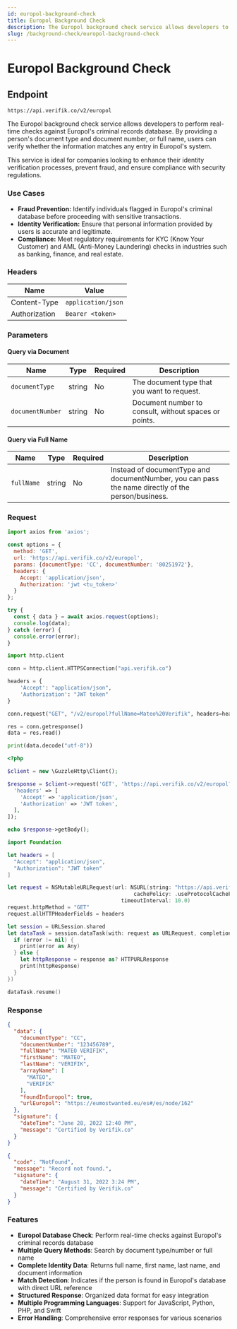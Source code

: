 ```yaml
---
id: europol-background-check
title: Europol Background Check
description: The Europol background check service allows developers to perform real-time checks against Europol's criminal records database. By providing a person's document type and document number, or full name, users can verify whether the information matches any entry in Europol's system.
slug: /background-check/europol-background-check
---
```



# Europol Background Check

## Endpoint

```
https://api.verifik.co/v2/europol
```

The Europol background check service allows developers to perform real-time checks against Europol's criminal records database. By providing a person's document type and document number, or full name, users can verify whether the information matches any entry in Europol's system.

This service is ideal for companies looking to enhance their identity verification processes, prevent fraud, and ensure compliance with security regulations.

### Use Cases

- **Fraud Prevention:** Identify individuals flagged in Europol's criminal database before proceeding with sensitive transactions.
- **Identity Verification:** Ensure that personal information provided by users is accurate and legitimate.
- **Compliance:** Meet regulatory requirements for KYC (Know Your Customer) and AML (Anti-Money Laundering) checks in industries such as banking, finance, and real estate.

### Headers

| Name          | Value              |
| ------------- | ------------------ |
| Content-Type  | `application/json` |
| Authorization | `Bearer <token>`   |

### Parameters

#### Query via Document

| Name             | Type   | Required | Description                                                                 |
| ---------------- | ------ | -------- | --------------------------------------------------------------------------- |
| `documentType`   | string | No       | The document type that you want to request.                                 |
| `documentNumber` | string | No       | Document number to consult, without spaces or points.                       |

#### Query via Full Name

| Name       | Type   | Required | Description                                                                 |
| ---------- | ------ | -------- | --------------------------------------------------------------------------- |
| `fullName` | string | No       | Instead of documentType and documentNumber, you can pass the name directly of the person/business. |

### Request

<Tabs>
  <TabItem value="javascript" label="JavaScript">

```javascript
import axios from 'axios';

const options = {
  method: 'GET',
  url: 'https://api.verifik.co/v2/europol',
  params: {documentType: 'CC', documentNumber: '80251972'},
  headers: {
    Accept: 'application/json',
    Authorization: 'jwt <tu_token>'
  }
};

try {
  const { data } = await axios.request(options);
  console.log(data);
} catch (error) {
  console.error(error);
}
```

  </TabItem>
  <TabItem value="python" label="Python">

```python
import http.client

conn = http.client.HTTPSConnection("api.verifik.co")

headers = {
    'Accept': "application/json",
    'Authorization': "JWT token"
}

conn.request("GET", "/v2/europol?fullName=Mateo%20Verifik", headers=headers)

res = conn.getresponse()
data = res.read()

print(data.decode("utf-8"))
```

  </TabItem>
  <TabItem value="php" label="PHP">

```php
<?php

$client = new \GuzzleHttp\Client();

$response = $client->request('GET', 'https://api.verifik.co/v2/europol?fullName=Mateo Verifik', [
  'headers' => [
    'Accept' => 'application/json',
    'Authorization' => 'JWT token',
  ],
]);

echo $response->getBody();
```

  </TabItem>
  <TabItem value="swift" label="Swift">

```swift
import Foundation

let headers = [
  "Accept": "application/json",
  "Authorization": "JWT token"
]

let request = NSMutableURLRequest(url: NSURL(string: "https://api.verifik.co/v2/europol?fullName=Mateo%20Verifik")! as URL,
                                        cachePolicy: .useProtocolCachePolicy,
                                    timeoutInterval: 10.0)
request.httpMethod = "GET"
request.allHTTPHeaderFields = headers

let session = URLSession.shared
let dataTask = session.dataTask(with: request as URLRequest, completionHandler: { (data, response, error) -> Void in
  if (error != nil) {
    print(error as Any)
  } else {
    let httpResponse = response as? HTTPURLResponse
    print(httpResponse)
  }
})

dataTask.resume()
```

  </TabItem>
</Tabs>

### Response

<Tabs>
  <TabItem value="200" label="200">

```json
{
  "data": {
    "documentType": "CC",
    "documentNumber": "123456789",
    "fullName": "MATEO VERIFIK",
    "firstName": "MATEO",
    "lastName": "VERIFIK",
    "arrayName": [
      "MATEO",
      "VERIFIK"
    ],
    "foundInEuropol": true,
    "urlEuropol": "https://eumostwanted.eu/es#/es/node/162"
  },
  "signature": {
    "dateTime": "June 28, 2022 12:40 PM",
    "message": "Certified by Verifik.co"
  }
}
```

  </TabItem>
  <TabItem value="404" label="404">

```json
{
  "code": "NotFound",
  "message": "Record not found.",
  "signature": {
    "dateTime": "August 31, 2022 3:24 PM",
    "message": "Certified by Verifik.co"
  }
}
```

  </TabItem>
</Tabs>

### Features

-   **Europol Database Check**: Perform real-time checks against Europol's criminal records database
-   **Multiple Query Methods**: Search by document type/number or full name
-   **Complete Identity Data**: Returns full name, first name, last name, and document information
-   **Match Detection**: Indicates if the person is found in Europol's database with direct URL reference
-   **Structured Response**: Organized data format for easy integration
-   **Multiple Programming Languages**: Support for JavaScript, Python, PHP, and Swift
-   **Error Handling**: Comprehensive error responses for various scenarios
